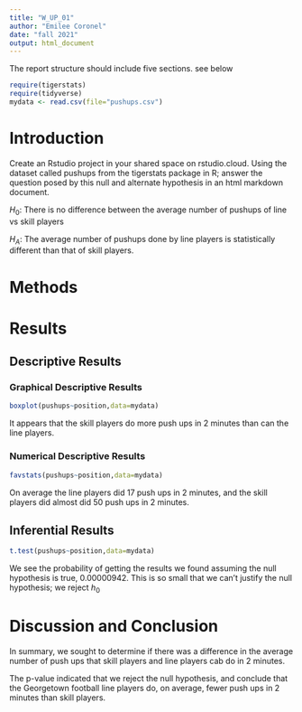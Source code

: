 ```yaml
---
title: "W_UP_01"
author: "Emilee Coronel"
date: "fall 2021"
output: html_document
---
```




The report structure should include five sections.  see below



```r
require(tigerstats)
require(tidyverse)
mydata <- read.csv(file="pushups.csv")
```

# Introduction

<!--In this section you explain what you are trying to show. Where did the data come from? What is the research or other question you are trying to answer?!-->

Create an Rstudio project in your shared space on rstudio.cloud.  Using the dataset called pushups from the tigerstats package in R; answer the question posed by this null and alternate hypothesis in an html markdown document.

$H_0$: There is no difference between the average number of pushups of line vs skill players

$H_A$: The average number of pushups done by line players is statistically different than that of skill players.

# Methods

<!--Decide on your methods: use "variable analysis" or other appropriate descriptors. Make sure to choose at least one graphical method and at least one numerical method.!-->

# Results

<!--Divide this section into two sub-sections: One for your descriptive results and one for your inferential results.!-->

## Descriptive Results

### Graphical Descriptive Results

<!--Graphical results here. Make sure to show your code. Provide appropriate labels for axes, giving units if possible, and provide a good title for the graph, too. Use the graphical results to describe the patterns if any that exist in the data as focused toward the research question!--> 



```r
boxplot(pushups~position,data=mydata)
```
 
  It appears that the skill players do more push ups in 2 minutes than can the line players.  
  
  
### Numerical Descriptive Results

<!--Numerical results go here. Use the numerical results to describe the patterns if any that exist in the data as focused toward the research question!-->

```r
favstats(pushups~position,data=mydata)
```
On average the line players did 17 push ups in 2 minutes, and the skill players did almost did 50 push ups in 2 minutes.  


## Inferential Results

<!--State hypothesis clearly. Make sure your discussion of the inferential test covers all the aspects that the test output produces, such as test statistic, p-value etc. Make a decision about the null hypothesis, explain the assumptions on which the selected test/procedure was based, and why the chosen procedure satisfy the assumptions and is appropriate to answer the research question!-->


```r
t.test(pushups~position,data=mydata)
```


 We see the probability of getting the results we found assuming the null hypothesis is true, 0.00000942. This is so small that we can't justify the null hypothesis; we reject $h_0$   


# Discussion and Conclusion

<!--Discussion and conclusion here. If you found a relationship be sure to consider whether the relationship occurs because one of the variables causes the other, or whether they perhaps are related for some other reason. Watch the chapter 6 videos from the George Town videos collection.!-->


In summary, we sought to determine if there was a difference in the average number of push ups that skill players and line players cab do in 2 minutes.  

The p-value indicated that we reject the null hypothesis, and conclude that the Georgetown football line players do, on average, fewer push ups in 2 minutes than skill players. 

